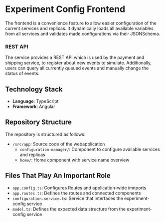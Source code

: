 # Experiment Config Frontend

The frontend is a convenience feature to allow easier configuration of the current services and replicas.
It dynamically loads all available variables from all services and validates made configurations via their JSONSchema.

### REST API

The service provides a REST API which is used by the payment and shipping service, to register about new events to simulate. Additionally, users can query all currently queued events and manually change the status of events.

## Technology Stack

- **Language**: TypeScript
- **Framework**: Angular

## Repository Structure

The repository is structured as follows:

<div className="repository-structure" >

- `/src/app`: Source code of the webapplication
  - `configuration-manager/`: Component to configure available services and replicas
  - `home/`: Home component with service name overview

</div>

## Files That Play An Important Role

- `app.config.ts`: Configures Routes and application-wide imnports
- `app.routes.ts`: Defines the routes and connected components
- `configuration.service.ts`: Service that interfaces the experiment-config service
- `model.ts`: Defines the expected data structure from the experiment-config service
